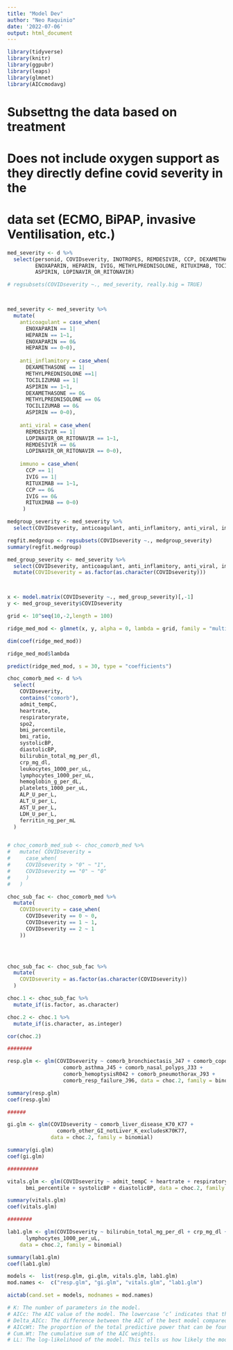 ```yaml
---
title: "Model Dev"
author: "Neo Raquinio"
date: '2022-07-06'
output: html_document
---
```


```r
library(tidyverse)
library(knitr)
library(ggpubr)
library(leaps)
library(glmnet)
library(AICcmodavg)
```


# Subsettng the data based on treatment 

# Does not include oxygen support as they directly define covid severity in the 
# data set (ECMO, BiPAP, invasive Ventilisation, etc.)
```r

med_severity <- d %>%
  select(personid, COVIDseverity, INOTROPES, REMDESIVIR, CCP, DEXAMETHASONE,
         ENOXAPARIN, HEPARIN, IVIG, METHYLPREDNISOLONE, RITUXIMAB, TOCILIZUMAB,
         ASPIRIN, LOPINAVIR_OR_RITONAVIR)

# regsubsets(COVIDseverity ~., med_severity, really.big = TRUE)



med_severity <- med_severity %>% 
  mutate(
    anticoagulant = case_when(
      ENOXAPARIN == 1|
      HEPARIN == 1~1,
      ENOXAPARIN == 0&
      HEPARIN == 0~0),
    
    anti_inflamitory = case_when(
      DEXAMETHASONE == 1|
      METHYLPREDNISOLONE ==1|
      TOCILIZUMAB == 1|
      ASPIRIN == 1~1,
      DEXAMETHASONE == 0&
      METHYLPREDNISOLONE == 0&
      TOCILIZUMAB == 0&
      ASPIRIN == 0~0),
    
    anti_viral = case_when(
      REMDESIVIR == 1|
      LOPINAVIR_OR_RITONAVIR == 1~1,
      REMDESIVIR == 0&
      LOPINAVIR_OR_RITONAVIR == 0~0),
    
    immuno = case_when(
      CCP == 1|
      IVIG == 1|
      RITUXIMAB == 1~1,
      CCP == 0&
      IVIG == 0&
      RITUXIMAB == 0~0)
     )

medgroup_severity <- med_severity %>% 
  select(COVIDseverity, anticoagulant, anti_inflamitory, anti_viral, immuno)

regfit.medgroup <- regsubsets(COVIDseverity ~., medgroup_severity)
summary(regfit.medgroup)
```



```r
med_group_severity <- med_severity %>% 
  select(COVIDseverity, anticoagulant, anti_inflamitory, anti_viral, immuno) %>% 
  mutate(COVIDseverity = as.factor(as.character(COVIDseverity)))



x <- model.matrix(COVIDseverity ~., med_group_severity)[,-1]
y <- med_group_severity$COVIDseverity

grid <- 10^seq(10,-2,length = 100)

ridge_med_mod <- glmnet(x, y, alpha = 0, lambda = grid, family = "multinomial")

dim(coef(ridge_med_mod))

ridge_med_mod$lambda

predict(ridge_med_mod, s = 30, type = "coefficients")

``` 



```r

choc_comorb_med <- d %>% 
  select(
    COVIDseverity,
    contains("comorb"),
    admit_tempC,
    heartrate,
    respiratoryrate,
    spo2,
    bmi_percentile,
    bmi_ratio,
    systolicBP,
    diastolicBP,
    bilirubin_total_mg_per_dl,
    crp_mg_dl,
    leukocytes_1000_per_uL,
    lymphocytes_1000_per_uL,
    hemoglobin_g_per_dL,
    platelets_1000_per_uL,
    ALP_U_per_L,
    ALT_U_per_L,
    AST_U_per_L,
    LDH_U_per_L,
    ferritin_ng_per_mL
  )


# choc_comorb_med_sub <- choc_comorb_med %>% 
#   mutate( COVIDseverity =
#     case_when( 
#     COVIDseverity > "0" ~ "1",
#     COVIDseverity == "0" ~ "0"
#     )
#   )

choc_sub_fac <- choc_comorb_med %>% 
  mutate( 
    COVIDseverity = case_when(
      COVIDseverity == 0 ~ 0,
      COVIDseverity == 1 ~ 1,
      COVIDseverity == 2 ~ 1
    ))


  

choc_sub_fac <- choc_sub_fac %>% 
  mutate(
    COVIDseverity = as.factor(as.character(COVIDseverity))
  )

choc.1 <- choc_sub_fac %>% 
  mutate_if(is.factor, as.character)

choc.2 <- choc.1 %>% 
  mutate_if(is.character, as.integer)

```

```r

cor(choc.2)

########

resp.glm <- glm(COVIDseverity ~ comorb_bronchiectasis_J47 + comorb_copd_J40_J44 + 
                  comorb_asthma_J45 + comorb_nasal_polyps_J33 + 
                  comorb_hemoptysisR042 + comorb_pneumothorax_J93 +
                  comorb_resp_failure_J96, data = choc.2, family = binomial)

summary(resp.glm)
coef(resp.glm)

######

gi.glm <- glm(COVIDseverity ~ comorb_liver_disease_K70_K77 + 
                comorb_other_GI_notLiver_K_excludesK70K77, 
              data = choc.2, family = binomial)

summary(gi.glm)
coef(gi.glm)

##########

vitals.glm <- glm(COVIDseverity ~ admit_tempC + heartrate + respiratoryrate + bmi_ratio + spo2 +
      bmi_percentile + systolicBP + diastolicBP, data = choc.2, family = binomial)

summary(vitals.glm)
coef(vitals.glm)

########

lab1.glm <- glm(COVIDseverity ~ bilirubin_total_mg_per_dl + crp_mg_dl + leukocytes_1000_per_uL +
      lymphocytes_1000_per_uL, 
    data = choc.2, family = binomial)

summary(lab1.glm)
coef(lab1.glm)

models <-  list(resp.glm, gi.glm, vitals.glm, lab1.glm)
mod.names <-  c("resp.glm", "gi.glm", "vitals.glm", "lab1.glm")

aictab(cand.set = models, modnames = mod.names)

# K: The number of parameters in the model.
# AICc: The AIC value of the model. The lowercase ‘c’ indicates that the AIC has been calculated from the AIC corrected for small sample sizes.
# Delta_AICc: The difference between the AIC of the best model compared to the current model being compared.
# AICcWt: The proportion of the total predictive power that can be found in the model.
# Cum.Wt: The cumulative sum of the AIC weights.
# LL: The log-likelihood of the model. This tells us how likely the model is, given the data we used.
```

